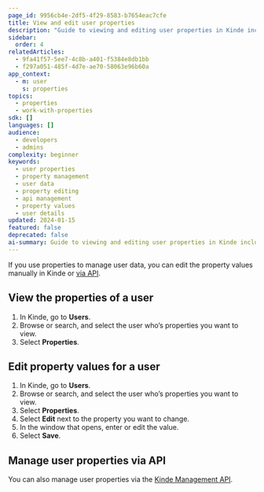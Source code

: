 ```yaml
---
page_id: 9956cb4e-2df5-4f29-8583-b7654eac7cfe
title: View and edit user properties
description: "Guide to viewing and editing user properties in Kinde including manual editing and API management for user data"
sidebar:
  order: 4
relatedArticles:
  - 9fa41f57-5ee7-4c8b-a401-f5384e8db1bb
  - f297a051-485f-4d7e-ae70-58063e96b60a
app_context:
  - m: user
    s: properties
topics:
  - properties
  - work-with-properties
sdk: []
languages: []
audience:
  - developers
  - admins
complexity: beginner
keywords:
  - user properties
  - property management
  - user data
  - property editing
  - api management
  - property values
  - user details
updated: 2024-01-15
featured: false
deprecated: false
ai-summary: Guide to viewing and editing user properties in Kinde including manual editing and API management for user data.
---
```


If you use properties to manage user data, you can edit the property values manually in Kinde or [via API](/kinde-apis/management#tag/users/patch/api/v1/users/{user_id}/properties).

## View the properties of a user

1. In Kinde, go to **Users**.
2. Browse or search, and select the user who’s properties you want to view.
3. Select **Properties**.

## Edit property values for a user

1. In Kinde, go to **Users**.
2. Browse or search, and select the user who’s properties you want to view.
3. Select **Properties**.
4. Select **Edit** next to the property you want to change.
5. In the window that opens, enter or edit the value.
6. Select **Save**.

## Manage user properties via API

You can also manage user properties via the [Kinde Management API](/kinde-apis/management#tag/users/patch/api/v1/users/{user_id}/properties).
